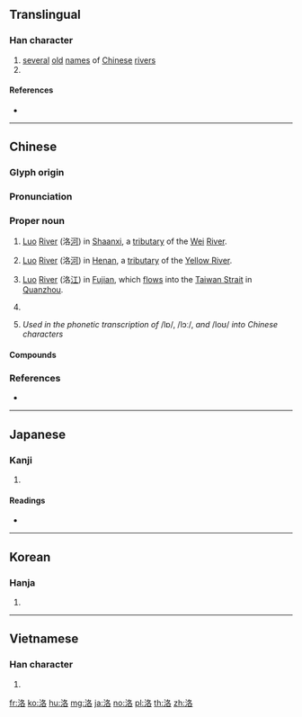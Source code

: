 {{character info/new}}
==Translingual==

===Han character===
{{Han char|rn=85|rad=水|as=06|sn=9|four=37164|canj=EHER|ids=⿰氵各}}

# [[several]] [[old]] [[name]]s of [[Chinese]] [[river]]s
# {{surname|lang=zh}}

====References====
* {{Han ref|kx=0620.150|dkj=17383|dj=1016.050|hdz=31614.040|uh=6D1B|ud=27931|bh=ACA5|bd=44197}}

----

==Chinese==
{{zh-forms}}

===Glyph origin===
{{Han etym}}

===Pronunciation===
{{zh-pron
|m=Luò
|c=lok3,lok6
|mn=Lo̍k/qz,xm,zz:Lo̍h
|mn_note=Lo̍k - literary; Lo̍h - vernacular
|mc=y
|oc=y
|cat=pn
}}

===Proper noun===
{{zh-hanzi}}

# {{lb|zh|geography}} [[Luo]] [[river|River]] (洛[[河]]) in [[Shaanxi]], a [[tributary]] of the [[Wei]] [[river|River]].
# {{lb|zh|geography}} [[Luo]] [[river|River]] (洛[[河]]) in [[Henan]], a [[tributary]] of the [[Yellow River]].
# {{lb|zh|geography}} [[Luo]] [[river|River]] (洛[[江]]) in [[Fujian]], which [[flow]]s into the [[Taiwan Strait]] in [[Quanzhou]].
# {{surname|lang=zh}}
# {{lb|zh|Mainland}} ''Used in the phonetic transcription of'' /lɒ/, /lɔː/, ''and'' /loʊ/ ''into Chinese characters''

====Compounds====
{{zh-der|愛洛娜|京洛|巫山洛浦|伊洛|河洛|瞻彼洛矣|洛梅|洛伊盆地|洛可可|洛桑公約|洛林|海洛因|洛陽|洛桑會議|摩洛哥|洛京|洛神賦|果洛|洛桑|洛巴|洛陽紙貴|特洛伊城|濂洛關閩|洛杉磯|洛陽才子|洛神葵|洛書|洛浦宓妃|洛黨|洛閩之學|洛神|洛次|洛東江|洛伯|河圖洛書|洛陽橋|洛水|洛學|費洛蒙|西洛可風}}

===References===
* {{R:yue:mfccd}}

----

==Japanese==

===Kanji===
{{ja-kanji|grade=|rs=水06}}

# {{defn|lang=ja|sort=水06}}

====Readings====
* {{ja-readings|on=[[らく]] (raku)|kun=[[まとう]] (matou), [[つらなる]] (tsuranaru)}}

----

==Korean==

===Hanja===
{{ko-hanja|hangeul=[[락]]>[[낙]]|eumhun=|rv=rak>nak|mr=rak>nak|y=lak>nak}}

# {{defn|lang=ko|sort=水06}}

----

==Vietnamese==

===Han character===
{{vi-hantu|[[rặc]], [[chua]], [[lạc]], [[lặng]]|rs=水06}}

# {{defn|lang=vi|sort=水06}}

[[fr:洛]]
[[ko:洛]]
[[hu:洛]]
[[mg:洛]]
[[ja:洛]]
[[no:洛]]
[[pl:洛]]
[[th:洛]]
[[zh:洛]]